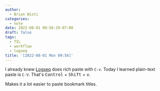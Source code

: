 ```yaml
---
author:
  - Brian Wisti
categories:
  - note
date: 2022-08-01 09:56:29-07:00
draft: false
tags:
  - TIL
  - workflow
  - logseq
title: '[2022-08-01 Mon 09:56]'
---
```


I already knew [Logseq][logseq] does rich paste with `C-v`.
Today I learned plain-text paste is `C-V`.
That's <kbd>Control</kbd> + <kbd>Shift</kbd> + <kbd>v</kbd>.

Makes it a lot easier to paste bookmark titles.

[logseq]: https://logseq.com
